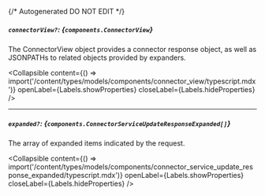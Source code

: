 {/* Autogenerated DO NOT EDIT  */}

##### `connectorView?`: *{`components.ConnectorView`}*
The ConnectorView object provides a connector response object, as well as JSONPATHs to related objects provided by expanders.

<Collapsible content={() => import('/content/types/models/components/connector_view/typescript.mdx')} openLabel={Labels.showProperties} closeLabel={Labels.hideProperties} />


---
##### `expanded?`: *{`components.ConnectorServiceUpdateResponseExpanded[]`}*
The array of expanded items indicated by the request.

<Collapsible content={() => import('/content/types/models/components/connector_service_update_response_expanded/typescript.mdx')} openLabel={Labels.showProperties} closeLabel={Labels.hideProperties} />



